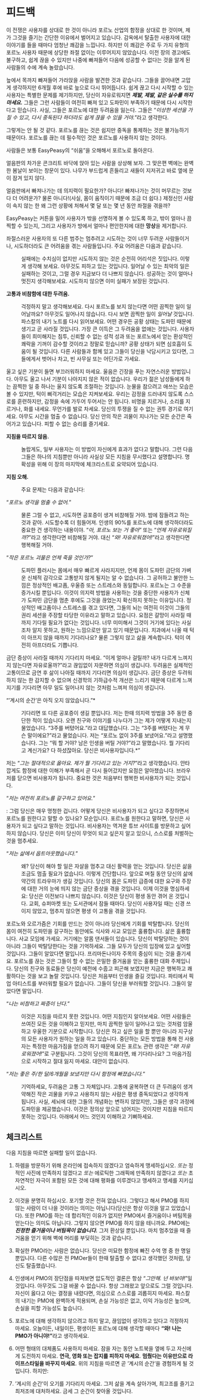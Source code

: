 # 피드백

이 전쟁은 사용자를 상대로 한 것이 아니라 포르노 산업의 함정을 상대로 한 것이며, 제가 그것을 즐기는 간단한 이유에서 벌어지고 있습니다. 감옥에서 탈출한 사용자에 대한 이야기를 들을 때마다 엄청난 쾌감을 느낍니다. 하지만 이 쾌감은 주로 두 가지 유형의 포르노 사용자 때문에 상당한 좌절 없이는 이루어지지 않았습니다. 이전 장의 경고에도 불구하고, 쉽게 끊을 수 있지만 나중에 빠져들어 다음에 성공할 수 없다는 것을 알게 된 사람들의 수에 계속 놀랐습니다.

늪에서 목까지 빠져들어 가라앉을 사람을 발견한 것과 같습니다. 그들을 끌어내면 고맙게 생각하지만 6개월 후에 바로 늪으로 다시 뛰어듭니다. 쉽게 끊고 다시 시작할 수 있는 사용자는 특별한 문제를 제기하지만, 당신이 자유로워지면 ***제발, 제발, 같은 실수를 하지 마세요.*** 그들은 그런 사람들이 여전히 빠져 있고 도파민이 부족하기 때문에 다시 시작한다고 믿습니다. 사실, 그들은 포르노에 대한 두려움을 잃는다. 그들은 "*이상한 세션을 가질 수 있고, 다시 중독된다 하더라도 쉽게 끊을 수 있을 거야.*"라고 생각한다.

그렇게는 안 될 것 같다. 포르노를 끊는 것은 쉽지만 중독을 통제하는 것은 불가능하기 때문이다. 포르노를 끊는 데 필수적인 것은 포르노를 사용하지 않는 것이다.

사람들은 보통 EasyPeasy의 "쉬움"을 오해해서 포르노로 돌아온다.

얼음판의 차가운 콘크리트 바닥에 앉아 있는 사람을 상상해 보자. 그 맞은편 벽에는 완벽한 봄날이 보이는 창문이 있다. 나무가 부드럽게 흔들리고 새들이 지저귀고 바로 옆에 문이 잠겨 있지 않다.

얼음판에서 빠져나가는 데 의지력이 필요한가? 아니다! 빠져나가는 것이 머무르는 것보다 더 어려운가? 물론 아니다!(사실, 몸이 움직이기 때문에 조금 더 쉽다.) 제정신인 사람이 속지 않는 한 왜 그런 상황에 처해서 몇 달 또는 몇 년 동안 좌절을 겪을까?

EasyPeasy는 커튼을 밀어 사용자가 밖을 선명하게 볼 수 있도록 하고, 밖이 얼마나 끔찍할 수 있는지, 그리고 사용자가 방에서 얼마나 편안한지에 대한 **망상**을 제거합니다.

좌절스러운 사용자의 또 다른 범주는 멈추려고 시도하는 것이 너무 두려운 사람들이거나, 시도하더라도 큰 어려움을 겪는 사람들입니다. 주요 어려움은 다음과 같습니다.

:   실패에는 수치심이 없지만 시도하지 않는 것은 순전히 어리석은 짓입니다. 이렇게 생각해 보세요. 아무것도 피하고 있는 것입니다. 일어날 수 있는 최악의 일은 실패하는 것이고, 그럴 경우 지금보다 더 나쁘지 않습니다. 성공하는 것이 얼마나 멋진지 생각해보세요. 시도하지 않으면 이미 실패가 보장된 것입니다.

**고통과 비참함에 대한 두려움.**

:   걱정하지 말고 생각해보세요. 다시 포르노를 보지 않는다면 어떤 끔찍한 일이 일어날까요? 아무것도 일어나지 않습니다. 다시 보면 끔찍한 일이 *일어날* 것입니다. 파스칼의 내기 노트를 다시 읽어보세요. 어떤 경우든 공황 상태는 도파민 때문에 생기고 곧 사라질 것입니다. 가장 큰 이득은 그 두려움을 없애는 것입니다. 사용자들이 희미해지는 침투, 신뢰할 수 없는 성적 성과 또는 포르노에서 얻는 환상적인 쾌락을 기꺼이 감수할 것이라고 정말로 믿습니까? 공황 상태가 되면 심호흡이 도움이 될 것입니다. 다른 사람들과 함께 있고 그들이 당신을 낙담시키고 있다면, 그들에게서 벗어나 차고, 빈 사무실 또는 어딘가로 가세요.

울고 싶은 기분이 들면 부끄러워하지 마세요. 울음은 긴장을 푸는 자연스러운 방법입니다. 아무도 울고 나서 기분이 나아지지 않은 적이 없습니다. 우리가 젊은 남성들에게 하는 끔찍한 일 중 하나는 울지 않도록 조절하는 것입니다. 눈물을 참으려고 애쓰는 모습은 볼 수 있지만, 턱이 삐걱거리는 모습은 지켜보세요. 우리는 감정을 드러내지 않도록 스스로를 훈련하지만, 감정을 속에 가두어 두어서는 안 됩니다. 비명을 지르거나, 소리를 지르거나, 화를 내세요. 무언가를 발로 차세요. 당신의 투쟁을 질 수 없는 권투 경기로 여기세요. 아무도 시간을 멈출 수 없습니다. 당신 안의 작은 괴물이 지나가는 모든 순간은 죽어가고 있습니다. 피할 수 없는 승리를 즐기세요.

**지침을 따르지 않음.**

:   놀랍게도, 일부 사용자는 이 방법이 자신에게 효과가 없다고 말합니다. 그런 다음 그들은 하나의 지침뿐만 아니라 사실상 모든 지침을 무시했다고 설명합니다. 명확성을 위해 이 장의 마지막에 체크리스트로 요약되어 있습니다.

**지침 오해.**

:   주요 문제는 다음과 같습니다:

   “*포르노 생각을 멈출 수 없어.*”

: 물론 그럴 수 없고, 시도하면 공포증이 생겨 비참해질 거야. 밤에 잠들려고 하는 것과 같아. 시도할수록 더 힘들어져. 인생의 90%를 포르노에 대해 생각하더라도 중요한 건 생각하는 내용이야. “*아, 포르노 보는 거 좋아*” 또는 “*언제 자유로워질까?*”라고 생각한다면 비참해질 거야. 대신 “*와! 자유로워졌어!*”라고 생각한다면 행복해질 거야.

“*작은 포르노 괴물은 언제 죽을 것인가?*”

: 도파민 플러시는 몸에서 매우 빠르게 사라지지만, 언제 몸이 도파민 금단의 가벼운 신체적 감각으로 고통받지 않게 될지는 알 수 없습니다. 그 공허하고 불안한 느낌은 정상적인 배고픔, 우울증 또는 스트레스와 동일합니다. 포르노는 그 수준을 증가시킬 뿐입니다. 이것이 의지력 방법을 사용하는 것을 중단한 사용자가 신체가 도파민 금단을 멈춘 후에도 그것을 끊었는지 확신하지 못하는 이유입니다. 정상적인 배고픔이나 스트레스를 겪고 있다면, 그들의 뇌는 여전히 이것이 그들의 권리 세션을 주장할 타당한 이유라고 말하고 있습니다. 요점은 갈망이 사라질 때까지 기다릴 필요가 없다는 것입니다. 너무 미미해서 그것이 거기에 있다는 사실조차 알지 못하고, 원하는 느낌으로만 알고 있기 때문입니다. 치과에서 나올 때 턱이 아프지 않을 때까지 기다리나요? 물론 그렇지 않고 삶을 계속합니다. 턱이 여전히 아프더라도 기쁩니다.

금단 증상이 사라질 때까지 기다리지 마세요. "이게 얼마나 걸릴까? 내가 다르게 느껴지지 않는다면 자유로울까?"라고 끊임없이 자문하면 의심이 생깁니다. 두려움은 실제적인 고통이므로 금연 후 삶이 나아질 때까지 기다리면 의심이 생깁니다. 금단 증상은 두려워하지 않는 한 감지할 ​​수 없으며 신경학의 기하급수적 개선은 느리기 때문에 다르게 느껴지기를 기다리면 아무 일도 일어나지 않는 것처럼 느껴져 의심이 생깁니다.

"'계시의 순간'은 아직 오지 않았습니다."*

: 기다리면 또 다른 공포증이 생길 뿐입니다. 저는 한때 의지력 방법을 3주 동안 중단한 적이 있습니다. 오랜 친구와 이야기를 나누다가 그는 제가 어떻게 지내는지 물었습니다.
"3주를 버텼어요."라고 대답했습니다.
그는 "3주를 버텼다는 게 무슨 말이에요?"라고 물었습니다.
저는 "포르노 없이 3주를 보냈어요."라고 설명했습니다.
그는 "뭐 할 거야? 남은 인생을 버틸 거야?"라고 말했습니다. 뭘 기다리고 계신가요? 다 하셨잖아요. 당신은 비사용자입니다.*"

저는 "*그는 절대적으로 옳아요. 제가 뭘 기다리고 있는 거지?*"라고 생각했습니다. 안타깝게도 함정에 대한 이해가 부족해서 곧 다시 들어갔지만 요점은 알아챘습니다. 브라우저를 닫으면 비사용자가 됩니다. 중요한 것은 처음부터 행복한 비사용자가 되는 것입니다.

"*저는 여전히 포르노를 갈구하고 있어요.*"

   :   그럼 당신은 매우 멍청한 겁니다. 어떻게 당신은 비사용자가 되고 싶다고 주장하면서 포르노를 원한다고 말할 수 있나요? 모순입니다. 포르노를 원한다고 말하면, 당신은 사용자가 되고 싶다고 말하는 것입니다. 비사용자는 역겨운 튜브 사이트를 방문하고 싶어하지 않습니다. 당신은 이미 당신이 무엇이 되고 싶은지 알고 있으니, 스스로를 처벌하는 것을 멈추세요.

“*저는 삶에서 옵트아웃했습니다.*”

:   왜? 당신이 해야 할 일은 자살을 멈추고 대신 활력을 얻는 것입니다. 당신은 삶을 조금도 멈출 필요가 없습니다. 이렇게 간단합니다. 앞으로 며칠 동안 당신의 삶에 약간의 트라우마가 생길 것입니다. 당신의 몸은 도파민 급증에 대한 요구와 주장에 대한 거의 눈에 띄지 않는 금단 증상을 겪을 것입니다. 이제 이것을 명심하세요: 당신은 이전보다 나쁘지 않습니다. 이것은 당신이 평생 동안 겪어 온 것입니다. 교회, 슈퍼마켓 또는 도서관에서 잠들 때마다. 당신이 사용자일 때는 신경 쓰이지 않았고, 멈추지 않으면 평생 이 고통을 겪을 것입니다.

포르노와 오르가즘은 기회를 만드는 것이 아니라 당신에게 기회를 박탈합니다. 당신의 몸이 여전히 도파민을 갈구하는 동안에도 식사와 사교 모임은 훌륭합니다. 삶은 훌륭합니다. 사교 모임에 가세요. 거기에는 알몸 댄서들이 있습니다. 당신이 박탈당하는 것이 아니라 그들이 박탈당한다는 것을 기억하세요. 그들 모두가 당신의 입장에 있고 싶어할 것입니다. 그들이 알았다면 말입니다. 프리마돈나이자 주목의 중심이 되는 것을 즐기세요. 포르노를 끊는 것은 그들이 할 수 없는 은밀한 즐거움을 얻는 훌륭한 대화 주제입니다. 당신의 친구와 동료들은 당신이 예전에 수줍고 피곤해 보였지만 지금은 행복하고 쾌활하다는 것을 보고 놀랄 것입니다. 당신은 처음부터 인생을 즐길 것입니다. 파티에서 픽업 아티스트를 부러워할 필요가 없습니다. 그들이 당신을 부러워할 것입니다. 그들이 알았다면 말입니다.

“*나는 비참하고 짜증이 난다.*”

:   이것은 지침을 따르지 못한 것입니다. 어떤 지침인지 알아보세요. 어떤 사람들은 쓰여진 모든 것을 이해하고 믿지만, 마치 끔찍한 일이 일어나고 있는 것처럼 암울하고 우울한 기분으로 시작합니다. 당신은 하고 싶은 일을 할 뿐만 아니라 지구상의 모든 사용자가 원하는 일을 하고 있습니다. 중단하는 모든 방법을 통해 전 사용자는 특정한 마음가짐을 얻으려 하기 때문에 모든 포르노 관련 생각은 “*와! 자유로워졌어!*”로 구분됩니다. 그것이 당신의 목표라면, 왜 기다리나요? 그 마음가짐으로 시작하고 절대 잃지 마세요. 대안이 없습니다.

“*저는 좋은 주/한 달/6개월을 보냈지만 다시 함정에 빠졌습니다.*"

:   기억하세요, 두려움은 고통 그 자체입니다. 고통에 굴복하면 더 큰 두려움이 생겨 약해진 작은 괴물을 키우고 사용하지 않는 사람은 평생 중독되었다고 생각하게 됩니다. 사실, 세뇌에 대한 그들의 개념화는 변하지 않았지만, 그들은 생각 과정에 도파민을 제공했습니다. 이것은 정의상 앞으로 넘어지는 것이지만 지침을 따르지 못하는 것입니다. 아래에서 어느 것인지 이해하고 기뻐하세요.

## 체크리스트

다음 지침을 따르면 실패할 일이 없습니다.

1. 하렘을 방문하기 위해 온라인에 접속하지 않겠다고 엄숙하게 맹세하십시오. *또는* 정적인 사진에 만족하지 않겠다고 *또는* 에로틱한 그래픽에 만족하지 않겠다고 *또는* 초자연적인 자극이 포함된 모든 것에 대해 평화를 이루겠다고 맹세하고 맹세를 지키십시오.

2. 이것을 분명히 하십시오. 포기할 것은 전혀 없습니다. 그렇다고 해서 PMO를 하지 않는 사람이 더 나을 것이라는 의미는 아닙니다(당신은 항상 이것을 알고 있었습니다). 또한 PMO를 하는 데 합리적인 이유가 없지만 PMO에서 즐거움이나 버팀목을 얻는다는 의미도 아닙니다. 그렇지 않으면 PMO를 하지 않을 테니까요. PMO에는 ***진정한 즐거움이나 버팀목이 없습니다.*** 그저 환상일 뿐입니다. 마치 멈추었을 때 즐거움을 얻기 위해 벽에 머리를 부딪히는 것과 같습니다.

3. 확실한 PMO라는 사람은 없습니다. 당신은 미묘한 함정에 빠진 수억 명 중 한 명일 뿐입니다. 다른 수많은 전 PMOer들이 한때 탈출할 수 없다고 생각했던 것처럼, 당신도 탈출했습니다.

4. 인생에서 PMO의 장단점을 따져보면 압도적인 결론은 항상 "*그만해. 넌 바보야!*"일 것입니다. 아무것도 그걸 바꿀 수 없습니다. 항상 그래왔고 앞으로도 그럴 것입니다. 자신이 옳다고 아는 결정을 내렸다면, 의심으로 스스로를 괴롭히지 마세요. 파스칼의 내기는 PMO에 완벽하게 적용되며, 손실 가능성은 없고, 이익 가능성은 높으며, 손실을 피할 가능성도 높습니다.

5. 포르노에 대해 생각하지 않으려고 하지 말고, 끊임없이 생각하고 있다고 걱정하지 마세요. 오늘이든, 내일이든, 평생이든 포르노에 대해 생각할 때마다 **"와! 나는 PMO가 아니야!"**라고 생각하세요.

6. 어떤 형태의 대체품도 사용하지 마세요. 잠을 자는 동안 노트북을 옆에 두고 자신에게 도전하지 마세요. **연극, 영화 또는 잡지를 피하지 마세요**. **멈췄다는 이유만으로 라이프스타일을 바꾸지 마세요**. 위의 지침을 따르면 곧 '계시의 순간'을 경험하게 될 것입니다. 하지만:

7. '계시의 순간'이 오기를 기다리지 마세요. 그저 삶을 계속 살아가며, 최고조를 즐기고 최저조에 대처하세요. 금세 그 순간이 찾아올 것입니다.
